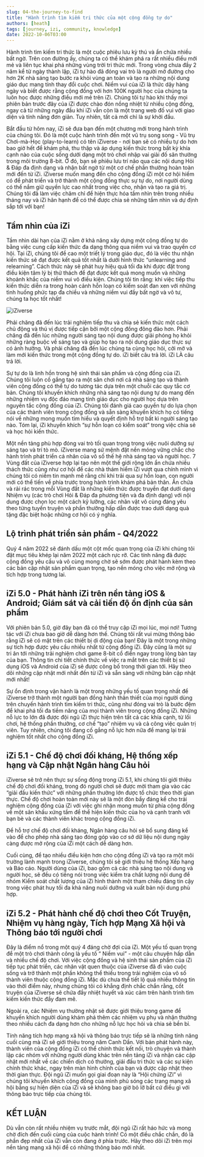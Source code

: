 ```yaml
---
slug: 04-the-journey-to-find
title: "Hành trình tìm kiếm tri thức của một cộng đồng tự do"
authors: [heath]
tags: [journey, izi, community, knowledge]
date: 2022-10-06T03:00
---
```


Hành trình tìm kiếm tri thức là một cuộc phiêu lưu kỳ thú và ẩn chứa nhiều bất ngờ. Trên con đường ấy, chúng ta có thể khám phá ra rất nhiều điều mới mẻ và liên tục khai phá những vùng trời tri thức mới. Trong vòng chưa đầy 2 năm kể từ ngày thành lập, iZi tự hào đã đóng vai trò là người mở đường cho hơn 2K nhà sáng tạo bước ra khỏi vùng an toàn và tạo ra những nội dung giáo dục mang tính thay đổi cuộc chơi. Niềm vui của iZi là thức dậy hàng ngày và biết được rằng cộng đồng với hơn 100K người học của chúng ta luôn học được những điều mới mẻ trên iZi. Chúng tôi tự hào khi thấy mọi phiên bản trước đây của iZi được chào đón nồng nhiệt từ nhiều cộng đồng, ngay cả từ những ngày đầu khi iZi vẫn còn là một trang web đố vui với giao diện và tính năng đơn giản. Tuy nhiên, tất cả mới chỉ là sự khởi đầu.

Bắt đầu từ hôm nay, iZi sẽ đưa bạn đến một chương mới trong hành trình của chúng tôi. Đó là một cuộc hành trình đến một vũ trụ song song - Vũ trụ Chơi-mà-Học (play-to-learn) có tên iZiverse - nơi bạn sẽ có nhiều tự do hơn bao giờ hết để khám phá, thu thập và áp dụng kiến ​​thức trong bất kỳ khía cạnh nào của cuộc sống dưới dạng một trò chơi nhập vai giải đố săn thưởng trong môi trường 8-bit. Ở đó, bạn sẽ phiêu lưu trí não qua các nội dung Hỏi & Đáp đa định dạng và nhận bất ngờ từ một cơ chế phần thưởng hoàn toàn mới đến từ iZi. iZiverse muốn mang đến cho cộng đồng iZi một cơ hội hiếm có để phát triển và trở thành một cộng đồng thực sự tự do, nơi người dùng có thể nắm giữ quyền lực cao nhất trong việc cho, nhận và tạo ra giá trị. Chúng tôi đã làm việc chăm chỉ để hiện thực hóa tầm nhìn trên trong nhiều tháng nay và iZi hân hạnh để có thể được chia sẻ những tầm nhìn và dự định sắp tới với bạn!

<h2>Tầm nhìn của iZi</h2>

Tầm nhìn dài hạn của iZi nằm ở khả năng xây dựng một cộng đồng tự do bằng việc cung cấp kiến ​​thức đa dạng thông qua niềm vui và trao quyền cơ hội. Tại iZi, chúng tôi đề cao một triết lý trong giáo dục, đó là việc thu nhận kiến ​​thức sẽ đạt được kết quả tốt nhất là dưới hình thức “unlearning and relearning”. Cách thức này sẽ phát huy hiệu quả tối đa khi được đặt trong điều kiện tâm lý bị thử thách để đạt được kết quả mong muốn và những khoảnh khắc của niềm vui vô điều kiện. Chúng tôi tin rằng: khi việc tiếp thu kiến ​​thức diễn ra trong hoàn cảnh hỗn loạn có kiểm soát đan xen với những tình huống phức tạp đa chiều và những niềm vui đầy bất ngờ và vô tư, chúng ta học tốt nhất!

![iZiverse](./1.png)

Phải chăng đã đến lúc trải nghiệm tiếp thu và chia sẻ kiến ​​thức một cách chủ động và thú vị được tiếp cận bởi một cộng đồng đông đảo hơn. Phải chăng đã đến lúc những người sáng tạo nội dung được giải phóng họ khỏi những ràng buộc về sáng tạo và giúp họ tạo ra nội dung giáo dục thực sự có ảnh hưởng. Và phải chăng đã đến lúc chúng ta cùng học hỏi, cởi mở và làm mới kiến thức trong một cộng đồng tự do. iZi biết câu trả lời. iZi LÀ câu trả lời.

Sự tự do là linh hồn trong hệ sinh thái sản phẩm và cộng đồng của iZi. Chúng tôi luôn cố gắng tạo ra một sân chơi nơi cả nhà sáng tạo và thành viên cộng đồng có thể tự do tương tác dựa trên một chuỗi các quy tắc cơ bản. Chúng tôi khuyến khích những nhà sáng tạo nội dung tự do mang đến những nhiệm vụ độc đáo mang tính giáo dục cho người học dựa trên nguyên tắc cộng đồng của iZi. Chúng tôi đánh giá cao quyền tự do lựa chọn của các thành viên trong cộng đồng và sẵn sàng khuyến khích họ có tiếng nói về những mong muốn tìm hiểu và quyết định hỗ trợ bất kì người sáng tạo nào. Tóm lại, iZi khuyến khích “sự hỗn loạn có kiểm soát” trong việc chia sẻ và học hỏi kiến ​​thức.

Một nền tảng phù hợp đóng vai trò tối quan trọng trong việc nuôi dưỡng sự sáng tạo và trí tò mò. iZiverse mang sứ mệnh đặt nền móng vững chắc cho hành trình phát triển cá nhân của vô số thế hệ nhà sáng tạo và người học. 7 Vùng đất của iZiverse hợp lại tạo nên một thế giới rộng lớn ẩn chứa nhiều thách thức cũng như cơ hội để các nhà thám hiểm iZi vượt qua chính mình vì chúng tôi có niềm tin mạnh mẽ rằng chỉ khi trải qua sự hỗn loạn, con người mới có thể tiến về phía trước trong hành trình khám phá bản thân. Ẩn chứa và rải rác trong mỗi Vùng đất là những kiến ​​thức được truyền đạt dưới dạng Nhiệm vụ (các trò chơi Hỏi & Đáp đa phương tiện và đa định dạng) với nội dung được chọn lọc một cách kỹ lưỡng, các nhân vật vô cùng đáng yêu theo từng tuyến truyện và phần thưởng hấp dẫn được trao dưới dạng quà tặng đặc biệt hoặc những cơ hội có ý nghĩa.

<h2>Lộ trình phát triển sản phẩm - Q4/2022</h2>

Quý 4 năm 2022 sẽ đánh dấu một cột mốc quan trọng của iZi khi chúng tôi đặt mục tiêu khép lại năm 2022 một cách rực rỡ. Các tính năng đã được cộng đồng yêu cầu và vô cùng mong chờ sẽ sớm được phát hành kèm theo các bản cập nhật sản phẩm quan trọng, tạo nền móng cho việc mở rộng và tích hợp trong tương lai.

<h2>
  iZi 5.0 - Phát hành iZi trên nền tảng iOS & Android; Giám sát và cải tiến độ
  ổn định của sản phẩm
</h2>

Với phiên bản 5.0, giờ đây bạn đã có thể truy cập iZi mọi lúc, mọi nơi! Tương tác với iZi chưa bao giờ dễ dàng hơn thế. Chúng tôi rất vui mừng thông báo rằng iZi sẽ có mặt trên các thiết bị di động của bạn! Đây là một trong những sự tích hợp được yêu cầu nhiều nhất từ cộng đồng iZi. Đây cũng là một sự tri ân tới những trải nghiệm chơi game 8-bit cổ điển ngay trong lòng bàn tay của bạn. Thông tin chi tiết chính thức về việc ra mắt trên các thiết bị sử dụng iOS và Android của iZi sẽ được công bố trong thời gian tới. Hãy theo dõi những cập nhật mới nhất đến từ iZi và sẵn sàng với những bản cập nhật mới nhất!

Sự ổn định trong vận hành là một trong những yếu tố quan trọng nhất để iZiverse trở thành một người bạn đồng hành thân thiết của mọi người dùng trên chuyến hành trình tìm kiếm tri thức, cũng như đóng vai trò là bước đệm để khai phá tối đa tiềm năng của mọi thành viên trong cộng đồng iZi. Những nỗ lực to lớn đã được đội ngũ iZi thực hiện trên tất cả các khía cạnh, từ lối chơi, hệ thống phần thưởng, cơ chế “tạo” nhiệm vụ và cả công việc quản trị viên. Tuy nhiên, chúng tôi đang cố gắng nỗ lực hơn nữa để mang lại trải nghiệm tốt nhất cho cộng đồng iZi.

<h2>
  iZi 5.1 - Chế độ chơi đối kháng, Hệ thống xếp hạng và Cập nhật Ngân hàng Câu
  hỏi
</h2>

iZiverse sẽ trở nên thực sự sống động trong iZi 5.1, khi chúng tôi giới thiệu chế độ chơi đối kháng, trong đó người chơi sẽ được mời tham gia vào các “giải đấu kiến ​​thức” với những phần thưởng lớn được tổ chức theo thời gian thực. Chế độ chơi hoàn toàn mới này sẽ là một đòn bẩy đáng kể cho trải nghiệm cộng đồng của iZi với việc ghi nhận mong muốn từ phía cộng đồng về một sân khấu xứng tầm để thể hiện kiến ​​thức của họ và cạnh tranh với bạn bè và các thành viên khác trong cộng đồng iZi.

Để hỗ trợ chế độ chơi đối kháng, Ngân hàng câu hỏi sẽ bổ sung đáng kể vào để cho phép nhà sáng tạo đóng góp vào cơ sở dữ liệu nội dung ngày càng được mở rộng của iZi một cách dễ dàng hơn.

Cuối cùng, để tạo nhiều điều kiện hơn cho cộng đồng iZi và tạo ra một môi trường lành mạnh trong iZiverse, chúng tôi sẽ giới thiệu hệ thống Xếp hạng và Báo cáo. Người dùng của iZi, bao gồm cả các nhà sáng tạo nội dung và người học, sẽ đều có tiếng nói trong việc kiểm tra chất lượng nội dung để nhóm Kiểm soát chất lượng của iZi hình thành một tham chiếu đáng tin cậy trong việc phát huy tối đa khả năng nuôi dưỡng và xuất bản nội dung phù hợp.

<h2>
  iZi 5.2 - Phát hành chế độ chơi theo Cốt Truyện, Nhiệm vụ hàng ngày, Tích hợp
  Mạng Xã hội và Thông báo tới người chơi
</h2>

Đây là điểm nổ trong một quý 4 đáng chờ đợi của iZi. Một yếu tố quan trọng để một trò chơi thành công là yếu tố “ Niềm vui” - một câu chuyện hấp dẫn và nhiều chế độ chơi. Với việc cộng đồng và hệ sinh thái sản phẩm của iZi tiếp tục phát triển, các nhân vật quen thuộc của iZiverse đã đi vào cuộc sống và trở thành một phần không thể thiếu trong trải nghiệm của vô số thành viên thuộc cộng đồng iZi. Mặc dù chưa thể tiết lộ quá nhiều thông tin vào thời điểm này, nhưng chúng tôi có khẳng định chắc chắn rằng, cốt truyện của iZiverse sẽ chứa đầy nhiệt huyết và xúc cảm trên hành trình tìm kiếm kiến ​​thức đầy đam mê.

Ngoài ra, các Nhiệm vụ thường nhật sẽ được giới thiệu trong game để khuyến khích người dùng khám phá thêm các nhiệm vụ phụ và nhận thưởng theo nhiều cách đa dạng hơn cho những nỗ lực học hỏi và chia sẻ bền bỉ.

Tính năng tích hợp mạng xã hội và thông báo trực tiếp sẽ là những tính năng cuối cùng mà iZi sẽ giới thiệu trong năm Canh Dần. Với bản phát hành này, thành viên của cộng đồng iZi có thể chính thức kết nối, trò chuyện và thành lập các nhóm với những người dùng khác trên nền tảng iZi và nhận các cập nhật mới nhất về các chiến dịch có thưởng, giải đấu tri thức và các sự kiện chính thức khác, ngay trên màn hình chính của bạn và được cập nhật theo thời gian thực. Đội ngũ iZi muốn gọi giai đoạn này là “Hội chứng iZi” vì chúng tôi khuyến khích cộng đồng của mình phủ sóng các trang mạng xã hội bằng sự hiện diện của iZi và sẽ không bao giờ bỏ lỡ bất cứ điều gì với thông báo trực tiếp của chúng tôi.

<h2>KẾT LUẬN</h2>

Dù vẫn còn rất nhiều nhiệm vụ trước mắt, đội ngũ iZi rất háo hức và mong chờ đích đến cuối cùng của cuộc hành trình! Có một điều chắc chắn, đó là phần đẹp nhất của iZi vẫn còn đang ở phía trước. Hãy theo dõi iZi trên mọi nền tảng mạng xã hội để có những thông báo mới nhất.
